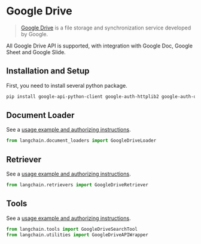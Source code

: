 # Google Drive

>[Google Drive](https://en.wikipedia.org/wiki/Google_Drive) is a file storage and synchronization service developed by Google.

All Google Drive API is supported, with integration with Google Doc, Google Sheet and Google Slide.

## Installation and Setup

First, you need to install several python package.

```bash
pip install google-api-python-client google-auth-httplib2 google-auth-oauthlib
```

## Document Loader

See a [usage example and authorizing instructions](/docs/integrations/document_loaders/google_drive.html).


```python
from langchain.document_loaders import GoogleDriveLoader
```

## Retriever

See a [usage example and authorizing instructions](/docs/modules/data_connection/retrievers/integrations/google_drive.html).

```python
from langchain.retrievers import GoogleDriveRetriever
```

## Tools

See a [usage example and authorizing instructions](/docs/modules/agents/tools/integrations/google_drive.html).

```python
from langchain.tools import GoogleDriveSearchTool
from langchain.utilities import GoogleDriveAPIWrapper
```



